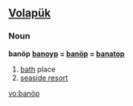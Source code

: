 ==[[Volapük]]==
===Noun===
'''banöp'''
'''[[banoyp]] = [[banöp]] = [[banatop]]'''
# [[bath]] place
# [[seaside resort]]

[[vo:banöp]]